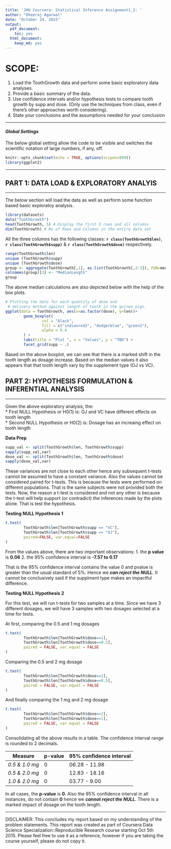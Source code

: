 ```yaml
---
title: 'JHU Coursera: Statistical Inference Assignment1_2: '
author: "Dheeraj Agarwal"
date: "October 24, 2015"
output:
  pdf_document:
    toc: yes
  html_document:
    keep_md: yes
---
```


# SCOPE:
1. Load the ToothGrowth data and perform some basic exploratory data analyses.  
2. Provide a basic summary of the data.  
3. Use confidence intervals and/or hypothesis tests to compare tooth growth by supp and dose. (Only use the techniques from class, even if there's other approaches worth considering).  
4. State your conclusions and the assumptions needed for your conclusion  

***  
#### *Global Settings*  
The below global setting allow the code to be visible and switches the scientific notation of large numbers, if any, off.  
```r
knitr::opts_chunk$set(echo = TRUE, options(scipen=999))
library(ggplot2)
```  
***  
## **PART 1: DATA LOAD & EXPLORATORY ANALYIS**
______________________________________________________  

The below section will load the data as well as perform some function based basic exploratoy analysis. 
```r
library(datasets)
data("ToothGrowth")
head(ToothGrowth, 5) # Display the first 5 rows and all columns
dim(ToothGrowth) # No of Rows and Columns in the entire data set
```  

All the three columns has the following classes: 
**`r class(ToothGrowth$len)`**, **`r class(ToothGrowth$supp)`** & **`r class(ToothGrowth$dose)`** respectively.

```r
range(ToothGrowth$len)
unique (ToothGrowth$supp)
unique (ToothGrowth$dose)
group <- aggregate(ToothGrowth[,1], as.list(ToothGrowth[,2:3]), FUN=median)
colnames(group)[3] <- "MedianLength"
group
``` 

The above median calculations are also depicted below with the help of the box plots. 

```r
# Plotting the data for each quantity of dose and
 # delivery method against length of tooth in the guinea pigs.
ggplot(data = ToothGrowth, aes(x=as.factor(dose), y=len))+
        geom_boxplot(
                col = "black", 
                fill = c("indianred2", "dodgerblue", "green2"), 
                alpha = 0.4
        ) +
        labs(title = "Plot ", x = "Values", y = "TBD") + 
        facet_grid(supp ~ .)
```  

Based on the above boxplot, we can see that there is a marked shift in the tooth length as dosage increase. Based on the median values it also appears that that tooth length vary by the supplement type (OJ vs VC).  

## **PART 2: HYPOTHESIS FORMULATION & INFERENTIAL ANALYSIS**
______________________________________________________  

Given the above exploratory analysis, the:  
* First NULL Hypothesis or H0(1) is: OJ and VC have different effects on tooth length  
* Second NULL Hypothesis or H0(2) is: Dosage has an increaing effect on tooth length

**Data Prep**
```r
supp_val <- split(ToothGrowth$len, ToothGrowth$supp)
sapply(supp_val,var)
dose_val <- split(ToothGrowth$len, ToothGrowth$dose)
sapply(dose_val,var)
```

These variances are not close to each other hence any subsequent t-tests cannot be assumed to have a constant variance. Also the values cannot be considered paired for t-tests. This is because the tests were performed on different populations. That is the same subjects were not provided both the tests. Now, the reason a t-test is considered and not any other is because the t-test will help support (or contradict) the inferences made by the plots alone. That is test the hypothesis.

**Testing NULL Hypothesis 1**
```r
t.test(
        ToothGrowth$len[ToothGrowth$supp == "VC"],
        ToothGrowth$len[ToothGrowth$supp == "OJ"], 
        paired=FALSE, var.equal=FALSE
)
```

From the values above, there are two important observations:
1. the **p value** is **0.06**
2. the 95% confidence interval is **-7.57 to 0.17**

That is the 95% confidence interval contains the value 0 and pvalue is greater than the usual standard of 5%. Hence we ***can reject the NULL***. It cannot be conclusively said if the supplment type makes an impactful difference.

**Testing NULL Hypothesis 2**

For this test, we will run t-tests for two samples at a time. Since we have 3 different dosages, we will have 3 samples with two dosages selected at a time for tests.

At first, comparing the 0.5 and 1 mg dosages
```r
t.test(
        ToothGrowth$len[ToothGrowth$dose==1],
        ToothGrowth$len[ToothGrowth$dose==0.5], 
        paired = FALSE, var.equal = FALSE
)
```

Comparing the 0.5 and 2 mg dosage
```r
t.test(
        ToothGrowth$len[ToothGrowth$dose==2],
        ToothGrowth$len[ToothGrowth$dose==0.5], 
        paired = FALSE, var.equal = FALSE
)
```

And finally comparing the 1 mg and 2 mg dosage
```r
t.test(
        ToothGrowth$len[ToothGrowth$dose==2],
        ToothGrowth$len[ToothGrowth$dose==1], 
        paired = FALSE, var.equal = FALSE
)
```

Consolidating all the above results in a table. The confidence interval range is rounded to 2 decimals.

**Measure**     | **p-value**  | **95% confidence interval**
--------------- | ------------ | --------------
*0.5 & 1.0 mg*  |       0      | 06.28 - 11.98
*0.5 & 2.0 mg*  |       0      | 12.83 - 18.16
*1.0 & 2.0 mg*  |       0      | 03.77 - 9.00

In all cases, the **p-value** is **0**. Also the 95% confidence interval in all instances, do not contain **0** hence we ***cannot reject the NULL***. There is a marked impact of dosage on the tooth length.

***  
DISCLAIMER: This concludes my report based on my understanding of the problem statements. This report was created as part of Coursera Data Science Specialization::Reproducible Research course starting Oct 5th 2015. Please feel free to use it as a reference, however if you are taking the course yourself, please do not copy it.